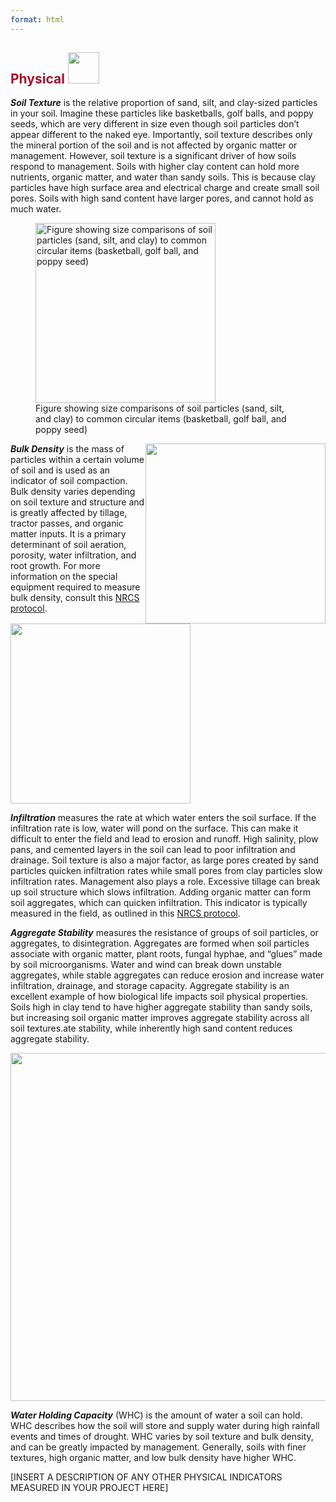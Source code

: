 ```yaml
---
format: html
---
```


## [**Physical**]{style="color: #a60f2d"} ![](images/physical.png){height="50px"}\newline\newline

***Soil Texture*** is the relative proportion of sand, silt, and clay-sized particles in your soil. Imagine these particles like basketballs, golf balls, and poppy seeds, which are very different in size even though soil particles don't appear different to the naked eye. Importantly, soil texture describes only the mineral portion of the soil and is not affected by organic matter or management. However, soil texture is a significant driver of how soils respond to management. Soils with higher clay content can hold more nutrients, organic matter, and water than sandy soils. This is because clay particles have high surface area and electrical charge and create small soil pores. Soils with high sand content have larger pores, and cannot hold as much water.

![Figure showing size comparisons of soil particles (sand, silt, and clay) to common circular items (basketball, golf ball, and poppy seed)](https://rawcdn.githack.com/WA-Department-of-Agriculture/soils/0d253937af0fb160f6527d68112cdc2401fba9fd/inst/template/inst/images/texture.png){width="3in"}

<!-- Image wrapped around text for HTML -->

::: {.content-visible when-format="html"}
![](https://rawcdn.githack.com/WA-Department-of-Agriculture/soils/0d253937af0fb160f6527d68112cdc2401fba9fd/inst/template/inst/images/compaction.png){width="3in" style="float:right" fig-alt="Comparison between uncompacted and compacted soil. Uncompacted soil particles are more spread out, while compacted soil particles are closed together."}
:::

***Bulk Density*** is the mass of particles within a certain volume of soil and is used as an indicator of soil compaction. Bulk density varies depending on soil texture and structure and is greatly affected by tillage, tractor passes, and organic matter inputs. It is a primary determinant of soil aeration, porosity, water infiltration, and root growth. For more information on the special equipment required to measure bulk density, consult this [NRCS protocol](https://www.nrcs.usda.gov/sites/default/files/2022-10/Soil%20Bulk%20Density%20Moisture%20Aeration.pdf "NRCS bulk density protocol").

<!-- Image below around text for docx -->

::: {.content-visible unless-format="html"}
![](https://rawcdn.githack.com/WA-Department-of-Agriculture/soils/0d253937af0fb160f6527d68112cdc2401fba9fd/inst/template/inst/images/compaction.png){width="3in" fig-alt="Comparison between uncompacted and compacted soil. Uncompacted soil particles are more spread out, while compacted soil particles are closed together."}
:::

***Infiltration*** measures the rate at which water enters the soil surface. If the infiltration rate is low, water will pond on the surface. This can make it difficult to enter the field and lead to erosion and runoff. High salinity, plow pans, and cemented layers in the soil can lead to poor infiltration and drainage. Soil texture is also a major factor, as large pores created by sand particles quicken infiltration rates while small pores from clay particles slow infiltration rates. Management also plays a role. Excessive tillage can break up soil structure which slows infiltration. Adding organic matter can form soil aggregates, which can quicken infiltration. This indicator is typically measured in the field, as outlined in this [NRCS protocol](https://www.nrcs.usda.gov/sites/default/files/2022-10/Infiltration.pdf "NRCS infiltration protocol").

***Aggregate Stability*** measures the resistance of groups of soil particles, or aggregates, to disintegration. Aggregates are formed when soil particles associate with organic matter, plant roots, fungal hyphae, and "glues" made by soil microorganisms. Water and wind can break down unstable aggregates, while stable aggregates can reduce erosion and increase water infiltration, drainage, and storage capacity. Aggregate stability is an excellent example of how biological life impacts soil physical properties. Soils high in clay tend to have higher aggregate stability than sandy soils, but increasing soil organic matter improves aggregate stability across all soil textures.ate stability, while inherently high sand content reduces aggregate stability.

![](https://rawcdn.githack.com/WA-Department-of-Agriculture/soils/0d253937af0fb160f6527d68112cdc2401fba9fd/inst/template/inst/images/aggregate_stability.png){width="5.8in" fig-alt="Aggregate held together with organic matter, roots, fungal hyphae, and microbial glues. An arrow with text says aggregate disintegration points toward an aggregate broken apart and text that says particles more prone to erosion."}

***Water Holding Capacity*** (WHC) is the amount of water a soil can hold. WHC describes how the soil will store and supply water during high rainfall events and times of drought. WHC varies by soil texture and bulk density, and can be greatly impacted by management. Generally, soils with finer textures, high organic matter, and low bulk density have higher WHC.

\[INSERT A DESCRIPTION OF ANY OTHER PHYSICAL INDICATORS MEASURED IN YOUR PROJECT HERE\]
